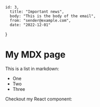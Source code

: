     id: 3,
      title: "Important news",
      body: "This is the body of the email",
      from: "sender@example.com",
      date: "2022-12-01"
}

<div class="text-white">

# My MDX page

This is a list in markdown:

- One
- Two
- Three

Checkout my React component:
</div>